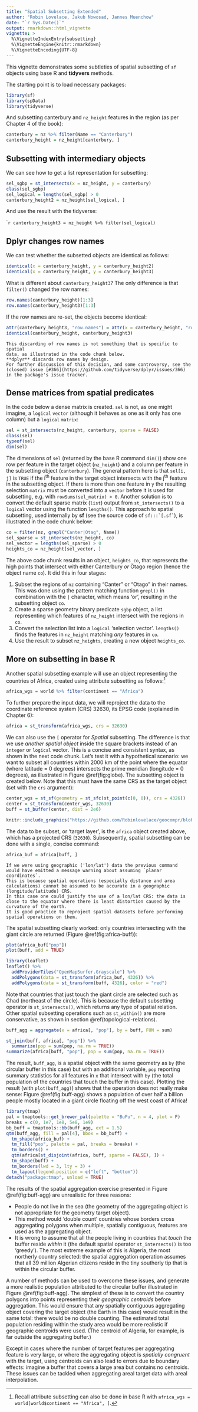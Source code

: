 ```yaml
---
title: "Spatial Subsetting Extended"
author: "Robin Lovelace, Jakub Nowosad, Jannes Muenchow"
date: "`r Sys.Date()`"
output: rmarkdown::html_vignette
vignette: >
  %\VignetteIndexEntry{subsetting}
  %\VignetteEngine{knitr::rmarkdown}
  %\VignetteEncoding{UTF-8}
---
```


This vignette demonstrates some subtleties of spatial subsetting of `sf` objects using base R and **tidyvers** methods.

The starting point is to load necessary packages:

```r
library(sf)
library(spData)
library(tidyverse)
```

And subsetting canterbury and `nz_height` features in the region (as per Chapter 4 of the book):

```r
canterbury = nz %>% filter(Name == "Canterbury")
canterbury_height = nz_height[canterbury, ]
```

## Subsetting with intermediary objects

We can see how to get a list representation for subsetting:

```r
sel_sgbp = st_intersects(x = nz_height, y = canterbury)
class(sel_sgbp)
sel_logical = lengths(sel_sgbp) > 0
canterbury_height2 = nz_height[sel_logical, ]
```

And use the result with the tidyverse:

````r
canterbury_height3 = nz_height %>% filter(sel_logical)
```

## Dplyr changes row names

We can test whether the subsetted objects are identical as follows:

```r
identical(x = canterbury_height, y = canterbury_height2)
identical(x = canterbury_height, y = canterbury_height3)
```

What is different about `canterbury_height3`?
The only difference is that `filter()` changed the row names:

```r
row.names(canterbury_height)[1:3]
row.names(canterbury_height3)[1:3]
```

If the row names are re-set, the objects become identical:

```r
attr(canterbury_height3, "row.names") = attr(x = canterbury_height, "row.names")
identical(canterbury_height, canterbury_height3)
```

```block
This discarding of row names is not something that is specific to spatial
data, as illustrated in the code chunk below.
**dplyr** discards row names by design.
For further discussion of this decision, and some controversy, see the (closed) issue [#366](https://github.com/tidyverse/dplyr/issues/366) in the package's issue tracker.
```

## Dense matrices from spatial predicates

In the code below a dense matrix is created.
`sel` is not, as one might imagine, a `logical` `vector` (although it behaves as one as it only has one column) but a `logical` `matrix`:

```r
sel = st_intersects(nz_height, canterbury, sparse = FALSE)
class(sel)
typeof(sel)
dim(sel)
```

The dimensions of `sel` (returned by the base R command `dim()`) show one row per feature in the target object (`nz_height`) and a column per feature in the subsetting object (`canterbury`).
The general pattern here is that `sel[i, j]` is `TRUE` if the i^th^ feature in the target object intersects with the j^th^ feature in the subsetting object.
If there is more than one feature in `y` the resulting selection `matrix` must be converted into a `vector` before it is used for subsetting, e.g. with `rowSums(sel_matrix) > 0`.
Another solution is to convert the default sparse matrix (`list`) output from `st_intersects()` to a `logical` vector using the function `lengths()`.
This approach to spatial subsetting, used internally by **sf** (see the source code of `` sf:::`[.sf` ``), is illustrated in the code chunk below:

```r
co = filter(nz, grepl("Canter|Otag", Name))
sel_sparse = st_intersects(nz_height, co)
sel_vector = lengths(sel_sparse) > 0
heights_co = nz_height[sel_vector, ]
```

The above code chunk results in an object, `heights_co`, that represents the high points that intersect with either Canterbury *or* Otago region (hence the object name `co`).
It did this in four stages:

1. Subset the regions of `nz` containing "Canter" or "Otago" in their names. This was done using the pattern matching function `grepl()` in combination with the `|` character, which means 'or', resulting in the subsetting object `co`.
2. Create a sparse geometry binary predicate `sgbp` object, a list representing which features of `nz_height` intersect with the regions in `co`.
3. Convert the selection list into a `logical` 'selection vector'. `lengths()`  finds the features in `nz_height` matching *any* features in `co`.
4. Use the result to subset `nz_heights`, creating a new object `heights_co`. 

## More on subsetting in base R

Another spatial subsetting example will use an object representing the countries of Africa, created using attribute subsetting as follows:^[Recall
attribute subsetting can also be done in base R with `africa_wgs = world[world$continent == "Africa", ]`.]

```r
africa_wgs = world %>% filter(continent == "Africa")
```

To further prepare the input data, we will reproject the data to the coordinate reference system (CRS) 32630, its EPSG code (explained in Chapter 6):

```r
africa = st_transform(africa_wgs, crs = 32630)
```

We can also use the `[` operator for *Spatial* subsetting.
The difference is that we use *another spatial object* inside the square brackets instead of an `integer` or `logical` vector.
This is a concise and consistent syntax, as shown in the next code chunk.
Let's test it with a hypothetical scenario: we want to subset all countries within 2000 km of the point where the equator (where latitude = 0 degrees) intersects the prime meridian (longitude = 0 degrees), as illustrated in Figure \@ref(fig:globe).
The subsetting object is created below.
Note that this must have the same CRS as the target object (set with the `crs` argument):

```r
center_wgs = st_sf(geometry = st_sfc(st_point(c(0, 0)), crs = 4326))
center = st_transform(center_wgs, 32630)
buff = st_buffer(center, dist = 2e6)
```

```r
knitr::include_graphics("https://github.com/Robinlovelace/geocompr/blob/master/figures/globe.png")
```

The data to be subset, or 'target layer', is the `africa` object created above, which has a projected CRS (`32630`).
Subsequently, spatial subsetting can be done with a single, concise command:

```r
africa_buf = africa[buff, ]
```

```block2
If we were using geographic ('lon/lat') data the previous command would have emitted a message warning about assuming `planar coordinates`.
This is because spatial operations (especially distance and area calculations) cannot be assumed to be accurate in a geographic (longitude/latitude) CRS.
In this case one could justify the use of a lon/lat CRS: the data is close to the equator where there is least distortion caused by the curvature of the earth.
It is good practice to reproject spatial datasets before performing spatial operations on them.
```

The spatial subsetting clearly worked: only countries intersecting with the giant circle are returned (Figure \@ref(fig:africa-buff)):

```r
plot(africa_buf["pop"])
plot(buff, add = TRUE)
```


```r
library(leaflet)
leaflet() %>%
  addProviderTiles("OpenMapSurfer.Grayscale") %>%
  addPolygons(data = st_transform(africa_buf, 4326)) %>%
  addPolygons(data = st_transform(buff, 4326), color = "red")
```

Note that countries that just touch the giant circle are selected such as Chad (northeast of the circle).
This is because the default subsetting operator is `st_intersects()`, which returns any type of spatial relation.
Other spatial subsetting operations such as `st_within()` are more conservative, as shown in section \@ref(topological-relations).


```r
buff_agg = aggregate(x = africa[, "pop"], by = buff, FUN = sum)
```
<!--
show also tidyverse way, so what you are doing is basically a spatial join and a subsequent aggregation without a grouping variable. Didactically, it might be better to present a grouping variable.
-->


```r
st_join(buff, africa[, "pop"]) %>%
  summarize(pop = sum(pop, na.rm = TRUE))
summarize(africa[buff, "pop"], pop = sum(pop, na.rm = TRUE))
```

The result, `buff_agg`, is a spatial object with the same geometry as `by` (the circular buffer in this case) but with an additional variable, `pop` reporting summary statistics for all features in `x` that intersect with `by` (the total population of the countries that touch the buffer in this case).
Plotting the result (with `plot(buff_agg)`) shows that the operation does not really make sense:
Figure \@ref(fig:buff-agg) shows a population of over half a billion people mostly located in a giant circle floating off the west coast of Africa!  

```r
library(tmap)
pal = tmaptools::get_brewer_pal(palette = "BuPu", n = 4, plot = F)
breaks = c(0, 1e7, 1e8, 5e8, 1e9)
bb_buff = tmaptools::bb(buff_agg, ext = 1.5)
qtm(buff_agg, fill = pal[4], bbox = bb_buff) +
  tm_shape(africa_buf) +
  tm_fill("pop", palette = pal, breaks = breaks) +
  tm_borders() +
  qtm(africa[st_disjoint(africa, buff, sparse = FALSE), ]) +
  tm_shape(buff) +
  tm_borders(lwd = 3, lty = 3) +
  tm_layout(legend.position = c("left", "bottom"))
detach("package:tmap", unload = TRUE)
```

The results of the spatial aggregation exercise presented in Figure \@ref(fig:buff-agg) are unrealistic for three reasons:

- People do not live in the sea (the geometry of the aggregating object is not appropriate for the geometry target object).
- This method would 'double count' countries whose borders cross aggregating polygons when multiple, spatially contiguous, features are used as the aggregating object.
- It is wrong to assume that all the people living in countries that *touch* the buffer reside *within* it (the default spatial operator `st_intersects()` is too 'greedy'). The most extreme example of this is Algeria, the most northerly country selected:
the spatial aggregation operation assumes that all 39 million Algerian citizens reside in the tiny southerly tip that is within the circular buffer.

A number of methods can be used to overcome these issues, and generate a more realistic population attributed to the circular buffer illustrated in Figure \@ref(fig:buff-agg).
The simplest of these is to convert the country polygons into points representing their *geographic centroids* before aggregation.
<!-- Todo: reference section where we demonstrate geographic centroid generation -->
This would ensure that any spatially contiguous aggregating object covering the target object (the Earth in this case) would result in the same total: there would be no double counting.
The estimated total population residing within the study area would be more realistic if geographic centroids were used.
(The centroid of Algeria, for example, is far outside the aggregating buffer.)

Except in cases where the number of target features per aggregating feature is very large, or where the aggregating object is *spatially congruent* with the target, using centroids can also lead to errors due to boundary effects:
imagine a buffer that covers a large area but contains no centroids.
These issues can be tackled when aggregating areal target data with areal interpolation.
